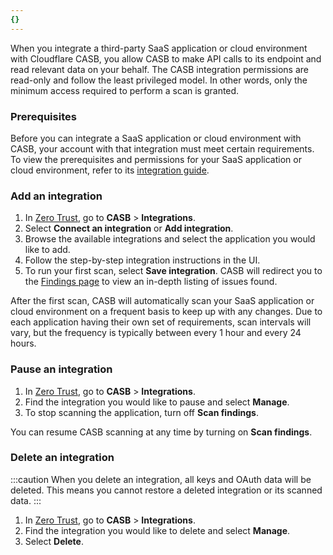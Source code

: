 ```yaml
---
{}
---
```


When you integrate a third-party SaaS application or cloud environment with Cloudflare CASB, you allow CASB to make API calls to its endpoint and read relevant data on your behalf. The CASB integration permissions are read-only and follow the least privileged model. In other words, only the minimum access required to perform a scan is granted.

### Prerequisites

Before you can integrate a SaaS application or cloud environment with CASB, your account with that integration must meet certain requirements. To view the prerequisites and permissions for your SaaS application or cloud environment, refer to its [integration guide](/cloudflare-one/applications/scan-apps/casb-integrations/).

### Add an integration

1. In [Zero Trust](https://one.dash.cloudflare.com/), go to **CASB** > **Integrations**.
2. Select **Connect an integration** or **Add integration**.
3. Browse the available integrations and select the application you would like to add.
4. Follow the step-by-step integration instructions in the UI.
5. To run your first scan, select **Save integration**. CASB will redirect you to the [Findings page](/cloudflare-one/applications/scan-apps/manage-findings/) to view an in-depth listing of issues found.

After the first scan, CASB will automatically scan your SaaS application or cloud environment on a frequent basis to keep up with any changes. Due to each application having their own set of requirements, scan intervals will vary, but the frequency is typically between every 1 hour and every 24 hours.

### Pause an integration

1. In [Zero Trust](https://one.dash.cloudflare.com/), go to **CASB** > **Integrations**.
2. Find the integration you would like to pause and select **Manage**.
3. To stop scanning the application, turn off **Scan findings**.

You can resume CASB scanning at any time by turning on **Scan findings**.

### Delete an integration

:::caution
When you delete an integration, all keys and OAuth data will be deleted. This means you cannot restore a deleted integration or its scanned data.
:::

1. In [Zero Trust](https://one.dash.cloudflare.com/), go to **CASB** > **Integrations**.
2. Find the integration you would like to delete and select **Manage**.
3. Select **Delete**.
